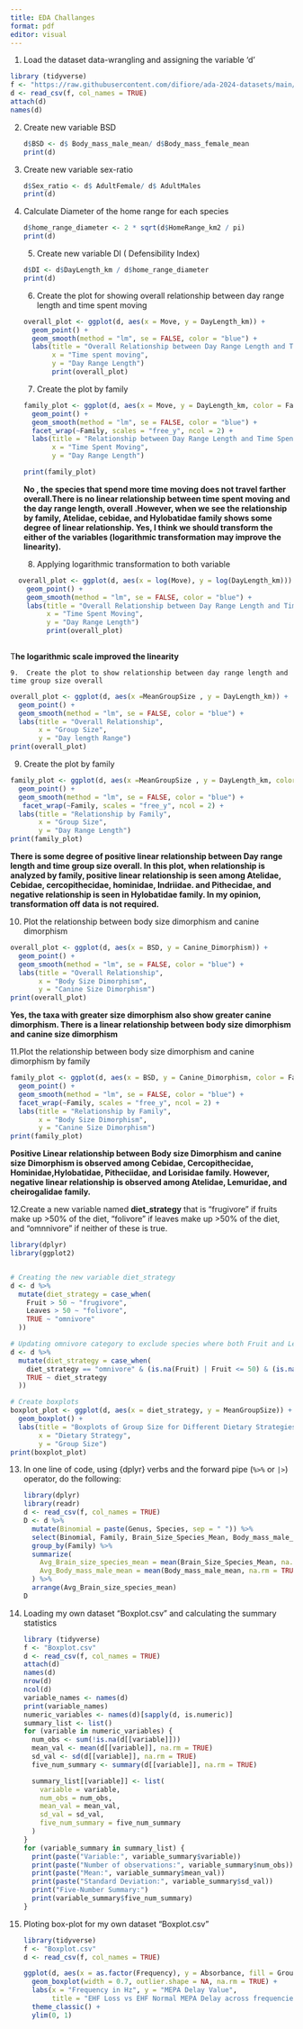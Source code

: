 ```yaml
---
title: EDA Challanges
format: pdf
editor: visual
---
```


1. Load the dataset data-wrangling and assigning the variable 'd'

```r
library (tidyverse)
f <- "https://raw.githubusercontent.com/difiore/ada-2024-datasets/main/data-wrangling.csv"
d <- read_csv(f, col_names = TRUE)
attach(d)
names(d)
```

2.  Create new variable BSD

    ```r
    d$BSD <- d$ Body_mass_male_mean/ d$Body_mass_female_mean
    print(d)

    ```

3.  Create new variable sex-ratio

    ```r
    d$Sex_ratio <- d$ AdultFemale/ d$ AdultMales
    print(d)

    ```

4.  Calculate Diameter of the home range for each species

    ```r
    d$home_range_diameter <- 2 * sqrt(d$HomeRange_km2 / pi)
    print(d)
    ```

    5.  Create new variable DI ( Defensibility Index)

    ```r
    d$DI <- d$DayLength_km / d$home_range_diameter
    print(d)
    ```

    6.  Create the plot for showing overall relationship between day range length and time spent moving

    ```r
    overall_plot <- ggplot(d, aes(x = Move, y = DayLength_km)) +
      geom_point() +
      geom_smooth(method = "lm", se = FALSE, color = "blue") +
      labs(title = "Overall Relationship between Day Range Length and Time Spent Moving",
           x = "Time spent moving",
           y = "Day Range Length")
           print(overall_plot)
    ```

    7.  Create the plot by family

    ```r
    family_plot <- ggplot(d, aes(x = Move, y = DayLength_km, color = Family)) +
      geom_point() +
      geom_smooth(method = "lm", se = FALSE, color = "blue") +
      facet_wrap(~Family, scales = "free_y", ncol = 2) +
      labs(title = "Relationship between Day Range Length and Time Spent Moving by Primate Family",
           x = "Time Spent Moving",
           y = "Day Range Length")

    print(family_plot)
    ```

    **No , the species that spend more time moving does not travel farther overall.There is no linear relationship between time spent moving and the day range length, overall .However, when we see the relationship by family, Atelidae, cebidae, and Hylobatidae family shows some degree of linear relationship. Yes, I think we should transform the either of the variables (logarithmic transformation may improve the linearity).**

    8.  Applying logarithmic transformation to both variable

```r
  overall_plot <- ggplot(d, aes(x = log(Move), y = log(DayLength_km))) +
    geom_point() +
    geom_smooth(method = "lm", se = FALSE, color = "blue") +
    labs(title = "Overall Relationship between Day Range Length and Time Spent Moving",
         x = "Time Spent Moving",
         y = "Day Range Length")
         print(overall_plot)
         
```

T**he logarithmic scale improved the linearity**

```         
9.  Create the plot to show relationship between day range length and time group size overall
```

```r
overall_plot <- ggplot(d, aes(x =MeanGroupSize , y = DayLength_km)) +
  geom_point() +
  geom_smooth(method = "lm", se = FALSE, color = "blue") +
  labs(title = "Overall Relationship",
       x = "Group Size",
       y = "Day length Range")
print(overall_plot)

```

9.  Create the plot by family

```r
family_plot <- ggplot(d, aes(x =MeanGroupSize , y = DayLength_km, color = Family)) +
  geom_point() +
  geom_smooth(method = "lm", se = FALSE, color = "blue") +
   facet_wrap(~Family, scales = "free_y", ncol = 2) +
  labs(title = "Relationship by Family",
       x = "Group Size",
       y = "Day Range Length")
print(family_plot)
```

**There is some degree of positive linear relationship between Day range length and time group size overall. In this plot, when relationship is analyzed by family, positive linear relationship is seen among Atelidae, Cebidae, cercopithecidae, hominidae, Indriidae. and Pithecidae, and negative relationship is seen in Hylobatidae family. In my opinion, transformation off data is not required.**

10. Plot the relationship between body size dimorphism and canine dimorphism

```r
overall_plot <- ggplot(d, aes(x = BSD, y = Canine_Dimorphism)) +
  geom_point() +
  geom_smooth(method = "lm", se = FALSE, color = "blue") +
  labs(title = "Overall Relationship",
       x = "Body Size Dimorphism",
       y = "Canine Size Dimorphism")
print(overall_plot)
```

**Yes, the taxa with greater size dimorphism also show greater canine dimorphism. There is a linear relationship between body size dimorphism and canine size dimorphism**

11.Plot the relationship between body size dimorphism and canine dimorphism by family

```r

family_plot <- ggplot(d, aes(x = BSD, y = Canine_Dimorphism, color = Family)) +
  geom_point() +
  geom_smooth(method = "lm", se = FALSE, color = "blue") +
  facet_wrap(~Family, scales = "free_y", ncol = 2) +
  labs(title = "Relationship by Family",
       x = "Body Size Dimorphism",
       y = "Canine Size Dimorphism")
print(family_plot)
```

**Positive Linear relationship between Body size Dimorphism and canine size Dimorphism is observed among Cebidae, Cercopithecidae, Hominidae,Hylobatidae, Pitheciidae, and Lorisidae family. However, negative linear relationship is observed among Atelidae, Lemuridae, and cheirogalidae family.**

12.Create a new variable named **diet_strategy** that is “frugivore” if fruits make up \>50% of the diet, “folivore” if leaves make up \>50% of the diet, and “omnnivore” if neither of these is true.

```r
library(dplyr)
library(ggplot2)


# Creating the new variable diet_strategy
d <- d %>%
  mutate(diet_strategy = case_when(
    Fruit > 50 ~ "frugivore",
    Leaves > 50 ~ "folivore",
    TRUE ~ "omnivore"
  ))

# Updating omnivore category to exclude species where both Fruit and Leaves > 50%
d <- d %>%
  mutate(diet_strategy = case_when(
    diet_strategy == "omnivore" & (is.na(Fruit) | Fruit <= 50) & (is.na(Leaves) | Leaves <= 50) ~ "omnivore",
    TRUE ~ diet_strategy
  ))

# Create boxplots
boxplot_plot <- ggplot(d, aes(x = diet_strategy, y = MeanGroupSize)) +
  geom_boxplot() +
  labs(title = "Boxplots of Group Size for Different Dietary Strategies",
       x = "Dietary Strategy",
       y = "Group Size")
print(boxplot_plot)
```

13. In one line of code, using {dplyr} verbs and the forward pipe (`%>%` or `|>`) operator, do the following:

    ```r
    library(dplyr)
    library(readr)
    d <- read_csv(f, col_names = TRUE)
    D <- d %>%
      mutate(Binomial = paste(Genus, Species, sep = " ")) %>%
      select(Binomial, Family, Brain_Size_Species_Mean, Body_mass_male_mean) %>%
      group_by(Family) %>%
      summarize(
        Avg_Brain_size_species_mean = mean(Brain_Size_Species_Mean, na.rm = TRUE),
        Avg_Body_mass_male_mean = mean(Body_mass_male_mean, na.rm = TRUE)
      ) %>%
      arrange(Avg_Brain_size_species_mean)
    D
    ```

<!-- -->

14. Loading my own dataset "Boxplot.csv" and calculating the summary statistics

    ```r
    library (tidyverse)
    f <- "Boxplot.csv"
    d <- read_csv(f, col_names = TRUE)
    attach(d)
    names(d)
    nrow(d)
    ncol(d)
    variable_names <- names(d)
    print(variable_names)
    numeric_variables <- names(d)[sapply(d, is.numeric)]
    summary_list <- list()
    for (variable in numeric_variables) {
      num_obs <- sum(!is.na(d[[variable]]))
      mean_val <- mean(d[[variable]], na.rm = TRUE)
      sd_val <- sd(d[[variable]], na.rm = TRUE)
      five_num_summary <- summary(d[[variable]], na.rm = TRUE)
      
      summary_list[[variable]] <- list(
        variable = variable,
        num_obs = num_obs,
        mean_val = mean_val,
        sd_val = sd_val,
        five_num_summary = five_num_summary
      )
    }
    for (variable_summary in summary_list) {
      print(paste("Variable:", variable_summary$variable))
      print(paste("Number of observations:", variable_summary$num_obs))
      print(paste("Mean:", variable_summary$mean_val))
      print(paste("Standard Deviation:", variable_summary$sd_val))
      print("Five-Number Summary:")
      print(variable_summary$five_num_summary)
    }

    ```

15. Ploting box-plot for my own dataset "Boxplot.csv"

    ```r
    library(tidyverse)
    f <- "Boxplot.csv"
    d <- read_csv(f, col_names = TRUE)

    ggplot(d, aes(x = as.factor(Frequency), y = Absorbance, fill = Group)) +
      geom_boxplot(width = 0.7, outlier.shape = NA, na.rm = TRUE) +
      labs(x = "Frequency in Hz", y = "MEPA Delay Value", 
           title = "EHF Loss vs EHF Normal MEPA Delay across frequencies") +
      theme_classic() +
      ylim(0, 1)
    ```
